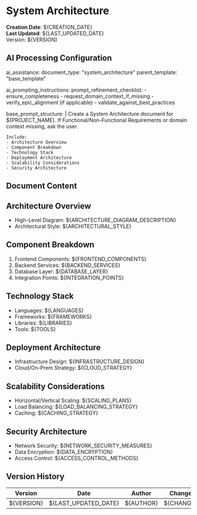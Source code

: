 <!--
###################################################################################################
# SYSTEM ARCHITECTURE TEMPLATE
# High-level architecture, components, tech stack, deployment, scalability, security.
# Prerequisites:
# - Functional and Non-Functional Requirements
# - Domain context
#
# If missing, ask user.
###################################################################################################
-->

# System Architecture

**Creation Date**: ${CREATION_DATE}  
**Last Updated**: ${LAST_UPDATED_DATE}  
Version: ${VERSION}

## AI Processing Configuration

ai_assistance:
  document_type: "system_architecture"
  parent_template: "base_template"

ai_prompting_instructions:
  prompt_refinement_checklist:
    - ensure_completeness
    - request_domain_context_if_missing
    - verify_epic_alignment (if applicable)
    - validate_against_best_practices

  base_prompt_structure: |
    Create a System Architecture document for ${PROJECT_NAME}.
    If Functional/Non-Functional Requirements or domain context missing, ask the user.

    Include:
    - Architecture Overview
    - Component Breakdown
    - Technology Stack
    - Deployment Architecture
    - Scalability Considerations
    - Security Architecture

## Document Content

## Architecture Overview
- High-Level Diagram: ${ARCHITECTURE_DIAGRAM_DESCRIPTION}
- Architectural Style: ${ARCHITECTURAL_STYLE}

## Component Breakdown
1. Frontend Components: ${FRONTEND_COMPONENTS}
2. Backend Services: ${BACKEND_SERVICES}
3. Database Layer: ${DATABASE_LAYER}
4. Integration Points: ${INTEGRATION_POINTS}

## Technology Stack
- Languages: ${LANGUAGES}
- Frameworks: ${FRAMEWORKS}
- Libraries: ${LIBRARIES}
- Tools: ${TOOLS}

## Deployment Architecture
- Infrastructure Design: ${INFRASTRUCTURE_DESIGN}
- Cloud/On-Prem Strategy: ${CLOUD_STRATEGY}

## Scalability Considerations
- Horizontal/Vertical Scaling: ${SCALING_PLANS}
- Load Balancing: ${LOAD_BALANCING_STRATEGY}
- Caching: ${CACHING_STRATEGY}

## Security Architecture
- Network Security: ${NETWORK_SECURITY_MEASURES}
- Data Encryption: ${DATA_ENCRYPTION}
- Access Control: ${ACCESS_CONTROL_METHODS}

## Version History
| Version | Date | Author | Changes |
|---------|------|--------|---------|
| ${VERSION} | ${LAST_UPDATED_DATE} | ${AUTHOR} | ${CHANGES} |
